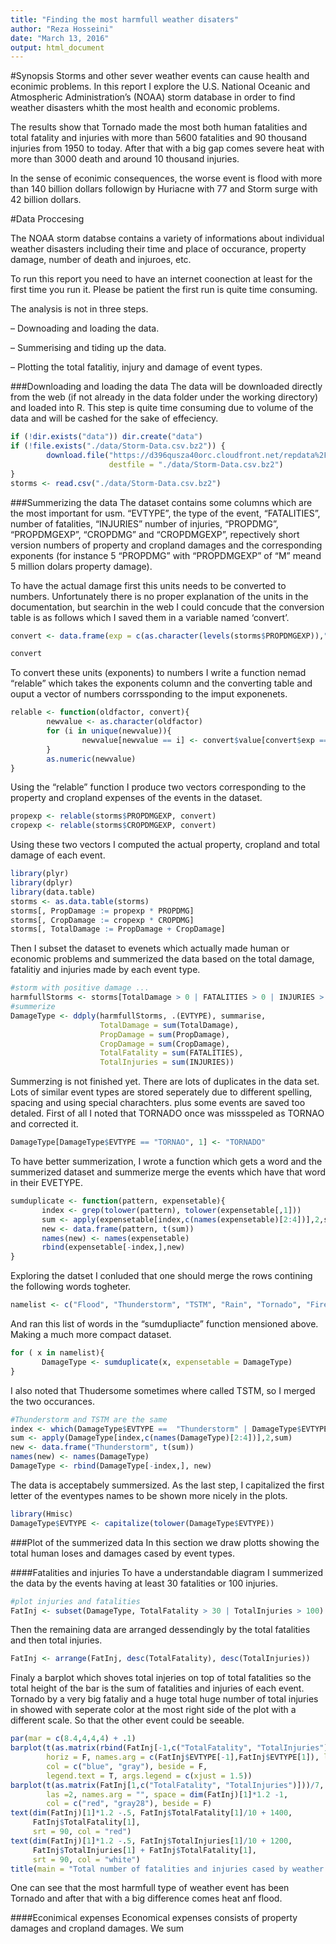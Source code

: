 ```yaml
---
title: "Finding the most harmfull weather disaters"
author: "Reza Hosseini"
date: "March 13, 2016"
output: html_document
---
```

#Synopsis 
Storms and other sever weather events can cause health and econimic problems. In this report I explore the U.S. National Oceanic and Atmospheric Administration's (NOAA) storm database in order to find weather disasters whith the most health and economic problems.

The results show that Tornado made the most both human fatalities and total fatality and injuries with more than 5600 fatalities and 90 thousand injuries from 1950 to today. After that with a big gap comes severe heat with more than 3000 death and around 10 thousand injuries. 

In the sense of econimic consequences, the worse event is flood with more than 140 billion dollars followign by Huriacne with 77 and Storm surge with 42 billion dollars.

#Data Proccesing

The NOAA storm databse contains a variety of informations about individual weather disasters including their time and place of occurance, property damage, number of death and injuroes, etc.

To run this report you need to have an internet coonection at least for the first time you run it. Please be patient the first run is quite time consuming.

The analysis is not in three steps. 

 -- Downoading and loading the data.
 
 -- Summerising and tiding up the data.
 
 -- Plotting the total fatalitiy, injury and damage of event types.

###Downloading and loading the data
The data will be downloaded directly from the web (if not already in the data folder under the working directory) and loaded into R. This step is quite time consuming due to volume of the data and will be cashed for the sake of effeciency. 
```r
if (!dir.exists("data")) dir.create("data")
if (!file.exists("./data/Storm-Data.csv.bz2")) {
        download.file("https://d396qusza40orc.cloudfront.net/repdata%2Fdata%2FStormData.csv.bz2",
                      destfile = "./data/Storm-Data.csv.bz2")
}
storms <- read.csv("./data/Storm-Data.csv.bz2")
```

###Summerizing the data
The dataset contains some columns which are the most important for usm. "EVTYPE", the type of the event, "FATALITIES", number of fatalities, "INJURIES" number of injuries, "PROPDMG", "PROPDMGEXP", "CROPDMG" and "CROPDMGEXP", repectively short version numbers of property and cropland damages and the corresponding exponents (for instance 5 "PROPDMG" with "PROPDMGEXP" of "M" meand 5 million dolars property damage). 

To have the actual damage first this units needs to be converted to numbers. Unfortunately there is no proper explanation of the units in the documentation, but searchin in the web I could concude that the conversion table is as follows which I saved them in a variable named 'convert'.
```r
convert <- data.frame(exp = c(as.character(levels(storms$PROPDMGEXP)),"k"), value = c(0,0,0,10,10,10,10,10,10,10,10,10,10,1000000000,100,100,1000,1000000,100000, 1000))
```

```r
convert
```

To convert these units (exponents) to numbers I write a function nemad "relable" which takes the exponents column and the converting table and ouput a vector of numbers corrssponding to the imput exponenets. 
```r
relable <- function(oldfactor, convert){
        newvalue <- as.character(oldfactor)
        for (i in unique(newvalue)){
                newvalue[newvalue == i] <- convert$value[convert$exp == i]
        }
        as.numeric(newvalue)
}
```
Using the "relable" function I produce two vectors corresponding to the property and cropland expenses of the events in the dataset.
```r
propexp <- relable(storms$PROPDMGEXP, convert)
cropexp <- relable(storms$CROPDMGEXP, convert)
```
Using these two vectors I computed the actual property, cropland and total damage of each event.
```r
library(plyr)
library(dplyr)
library(data.table)
storms <- as.data.table(storms)
storms[, PropDamage := propexp * PROPDMG]
storms[, CropDamage := cropexp * CROPDMG]
storms[, TotalDamage := PropDamage + CropDamage]
```
Then I subset the dataset to evenets which actually made human or economic problems and summerized the data based on the total damage, fatalitiy and injuries made by each event type.
```r
#storm with positive damage ...
harmfullStorms <- storms[TotalDamage > 0 | FATALITIES > 0 | INJURIES > 0,]
#summerize
DamageType <- ddply(harmfullStorms, .(EVTYPE), summarise, 
                    TotalDamage = sum(TotalDamage), 
                    PropDamage = sum(PropDamage),
                    CropDamage = sum(CropDamage),
                    TotalFatality = sum(FATALITIES),
                    TotalInjuries = sum(INJURIES))
```
Summerzing is not finished yet. There are lots of duplicates in the data set. Lots of similar event types are stored seperately due to different spelling, spacing and using special charachters. plus some events are saved too detaled.
First of all I noted that TORNADO once was missspeled as TORNAO and corrected it.
```r
DamageType[DamageType$EVTYPE == "TORNAO", 1] <- "TORNADO"
```
To have better summerization, I wrote a function which gets a word and the summerized dataset and summerize merge the events which have that word in their EVETYPE. 
```r
sumduplicate <- function(pattern, expensetable){
       index <- grep(tolower(pattern), tolower(expensetable[,1]))
       sum <- apply(expensetable[index,c(names(expensetable)[2:4])],2,sum)
       new <- data.frame(pattern, t(sum))
       names(new) <- names(expensetable)
       rbind(expensetable[-index,],new)
}
```
Exploring the datset I conluded that one should merge the rows contining the following words togheter.
```r
namelist <- c("Flood", "Thunderstorm", "TSTM", "Rain", "Tornado", "Fire", "Squall", "Freez", "Hurricane", "Ice", "Hail", "waterspout", "Heat", "Glaze", "precipitation", "microburst", "Wet", "winter", "Cold", "Tsunami", "Snow", "Stream", "Lightning", "Dust", "Wintry Mix", "Urban", "Wind")
```
And ran this list of words in the "sumdupliacte" function mensioned above. Making a much more compact dataset.
```r
for ( x in namelist){
       DamageType <- sumduplicate(x, expensetable = DamageType)
}
```
I also noted that Thudersome sometimes where called TSTM, so I merged the two occurances.
```r
#Thunderstorm and TSTM are the same
index <- which(DamageType$EVTYPE ==  "Thunderstorm" | DamageType$EVTYPE == "TSTM")
sum <- apply(DamageType[index,c(names(DamageType)[2:4])],2,sum)
new <- data.frame("Thunderstorm", t(sum))
names(new) <- names(DamageType)
DamageType <- rbind(DamageType[-index,], new)
```
The data is acceptabely summersized. As the last step, I capitalized the first letter of the eventypes names to be shown more nicely in the plots.
```r
library(Hmisc)
DamageType$EVTYPE <- capitalize(tolower(DamageType$EVTYPE))
```

###Plot of the summerized data
In this section we draw plotts showing the total human loses and damages cased by event types.

####Fatalities and injuries
To have a understandable diagram I summerized the data by the events having at least 30 fatalities or 100 injuries.
```r
#plot injuries and fatalities
FatInj <- subset(DamageType, TotalFatality > 30 | TotalInjuries > 100)
```
Then the remaining data are arranged dessendingly by the total fatalities and then total injuries.
```r
FatInj <- arrange(FatInj, desc(TotalFatality), desc(TotalInjuries))
```
Finaly a barplot which shoves total injeries on top of total fatalities so the total height of the bar is the sum of fatalities and injuries of each event. Tornado by a very big fataliy and a huge total huge number of total injuries in showed with seperate color at the most right side of the plot with a different scale. So that the other event could be seeable. 
```r
par(mar = c(8.4,4,4,4) + .1)
barplot(t(as.matrix(rbind(FatInj[-1,c("TotalFatality", "TotalInjuries")],c(0,0)))),
        horiz = F, names.arg = c(FatInj$EVTYPE[-1],FatInj$EVTYPE[1]), las = 2, 
        col = c("blue", "gray"), beside = F,
        legend.text = T, args.legend = c(xjust = 1.5))
barplot(t(as.matrix(FatInj[1,c("TotalFatality", "TotalInjuries")]))/7, add = T, 
        las =2, names.arg = "", space = dim(FatInj)[1]*1.2 -1, 
        col = c("red", "gray28"), beside = F)  
text(dim(FatInj)[1]*1.2 -.5, FatInj$TotalFatality[1]/10 + 1400,
     FatInj$TotalFatality[1], 
     srt = 90, col = "red")
text(dim(FatInj)[1]*1.2 -.5, FatInj$TotalInjuries[1]/10 + 1200,
     FatInj$TotalInjuries[1] + FatInj$TotalFatality[1], 
     srt = 90, col = "white")
title(main = "Total number of fatalities and injuries cased by weather events 1950-2015")
```
One can see that the most harmfull type of weather event has been Tornado and after that with a big difference comes heat anf flood.

####Econimical expenses
Economical expenses consists of property damages and cropland damages. We sum 
